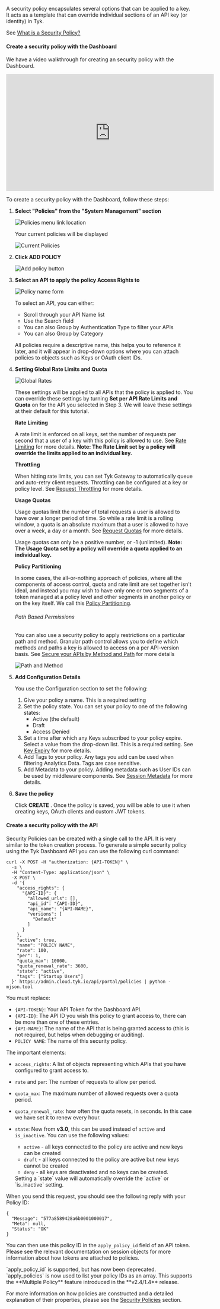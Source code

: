 ---
---

A security policy encapsulates several options that can be applied to a key. It acts as a template that can override individual sections of an API key (or identity) in Tyk.

See [What is a Security Policy?](/docs3/nightly/api-management/policies#what-is-a-security-policy)


#### Create a security policy with the Dashboard

We have a video walkthrough for creating an security policy with the Dashboard.

<iframe width="560" height="315" src="https://www.youtube.com/embed/y4xVUvUvFRE" frameborder="0" allow="accelerometer; autoplay; clipboard-write; encrypted-media; gyroscope; picture-in-picture" allowfullscreen></iframe>


To create a security policy with the Dashboard, follow these steps:

1. **Select "Policies" from the "System Management" section**

    <img src="/img/2.10/policies_menu.png" alt="Policies menu link location" />

    Your current policies will be displayed

    <img src="/img/2.10/policy_list.png" alt="Current Policies" />

2. **Click ADD POLICY**

    <img src="/img/2.10/add_policy.png" alt="Add policy button" />

3. **Select an API to apply the policy Access Rights to**

    <img src="/img/2.10/select_api_policy.png" alt="Policy name form" />

    To select an API, you can either:

    * Scroll through your API Name list
    * Use the Search field
    * You can also Group by Authentication Type to filter your APIs
    * You can also Group by Category 

    All policies require a descriptive name, this helps you to reference it later, and it will appear in drop-down options where you can attach policies to objects such as Keys or OAuth client IDs.

4. **Setting Global Rate Limits and Quota**

    <img src="/img/2.10/global_limits_policies.png" alt="Global Rates" />

    These settings will be applied to all APIs that the policy is applied to. You can override these settings by turning **Set per API Rate Limits and Quota** on for the API you selected in Step 3. We will leave these settings at their default for this tutorial.

    **Rate Limiting**

    A rate limit is enforced on all keys, set the number of requests per second that a user of a key with this policy is allowed to use. See [Rate Limiting](/docs3/nightly/api-management/rate-limit#rate-limiting-layers) for more details. **Note: The Rate Limit set by a policy will override the limits applied to an individual key.**

    **Throttling**

    When hitting rate limits, you can set Tyk Gateway to automatically queue and auto-retry client requests. Throttling can be configured at a key or policy level. See [Request Throttling](/docs3/nightly/api-management/request-throttling) for more details.

    **Usage Quotas**

    Usage quotas limit the number of total requests a user is allowed to have over a longer period of time. So while a rate limit is a rolling window, a quota is an absolute maximum that a user is allowed to have over a week, a day or a month. See [Request Quotas](/docs3/nightly/api-management/request-quotas) for more details.

    Usage quotas can only be a positive number, or -1 (unlimited). **Note: The Usage Quota set by a policy will override a quota applied to an individual key.**

    **Policy Partitioning**

    In some cases, the all-or-nothing approach of policies, where all the components of access control, quota and rate limit are set together isn’t ideal, and instead you may wish to have only one or two segments of a token managed at a policy level and other segments in another policy or on the key itself. We call this [Policy Partitioning](/docs3/nightly/api-management/policies#partitioned-policies).

    ###### Path Based Permissions

    You can also use a security policy to apply restrictions on a particular path and method. Granular path control allows you to define which methods and paths a key is allowed to access on a per API-version basis. See [Secure your APIs by Method and Path](/docs3/nightly/api-management/policies#secure-your-apis-by-method-and-path) for more details

    <img src="/img/2.10/path_and_method.png" alt="Path and Method" />

5. **Add Configuration Details**

    You use the Configuration section to set the following:

    1. Give your policy a name. This is a required setting
    2. Set the policy state. You can set your policy to one of the following states:
        * Active (the default)
        * Draft
        * Access Denied 
    3. Set a time after which any Keys subscribed to your policy expire. Select a value from the drop-down list. This is a required setting. See [Key Expiry](/docs3/nightly/api-management/policies#key-expiry) for more details.
    4. Add Tags to your policy. Any tags you add can be used when filtering Analytics Data. Tags are case sensitive.
    5. Add Metadata to your policy. Adding metadata such as User IDs can be used by middleware components. See [Session Metadata](/docs3/nightly/api-management/policies#what-is-a-session-metadata) for more details.

6. **Save the policy**

    Click **CREATE** . Once the policy is saved, you will be able to use it when creating keys, OAuth clients and custom JWT tokens.

#### Create a security policy with the API

Security Policies can be created with a single call to the API. It is very similar to the token creation process. To generate a simple security policy using the Tyk Dashboard API you can use the following curl command:
```{.copyWrapper}
curl -X POST -H "authorization: {API-TOKEN}" \
  -s \
  -H "Content-Type: application/json" \
  -X POST \
  -d '{
    "access_rights": {
      "{API-ID}": {
        "allowed_urls": [],
        "api_id": "{API-ID}",
        "api_name": "{API-NAME}",
        "versions": [
          "Default"
        ]
      }
    },
    "active": true,
    "name": "POLICY NAME",
    "rate": 100,
    "per": 1,
    "quota_max": 10000,
    "quota_renewal_rate": 3600,
    "state": "active",
    "tags": ["Startup Users"]
  }' https://admin.cloud.tyk.io/api/portal/policies | python -mjson.tool
```

You must replace:

*   `{API-TOKEN}`: Your API Token for the Dashboard API.
*   `{API-ID}`: The API ID you wish this policy to grant access to, there can be more than one of these entries.
*   `{API-NAME}`: The name of the API that is being granted access to (this is not required, but helps when debugging or auditing).
*   `POLICY NAME`: The name of this security policy.

The important elements:

*   `access_rights`: A list of objects representing which APIs that you have configured to grant access to.
*   `rate` and `per`: The number of requests to allow per period.
*   `quota_max`: The maximum number of allowed requests over a quota period.
*   `quota_renewal_rate`: how often the quota resets, in seconds. In this case we have set it to renew every hour.
*   `state`: New from **v3.0**, this can be used instead of `active` and `is_inactive`. You can use the following values:
    *   `active` - all keys connected to the policy are active and new keys can be created
    *   `draft` - all keys connected to the policy are active but new keys cannot be created
    *   `deny` - all keys are deactivated and no keys can be created.



    <Note>
    Setting a `state` value will automatically override the `active` or `is_inactive` setting.
    </Note>


When you send this request, you should see the following reply with your Policy ID:
```
{
  "Message": "577a8589428a6b0001000017",
  "Meta": null,
  "Status": "OK"
}
```

You can then use this policy ID in the `apply_policy_id` field of an API token. Please see the relevant documentation on session objects for more information about how tokens are attached to policies.


<Note>
`apply_policy_id` is supported, but has now been deprecated. `apply_policies` is now used to list your policy IDs as an array. This supports the **Multiple Policy** feature introduced in the **v2.4/1.4** release.
</Note>


For more information on how policies are constructed and a detailed explanation of their properties, please see the [Security Policies](/docs3/nightly/api-management/policies) section.
